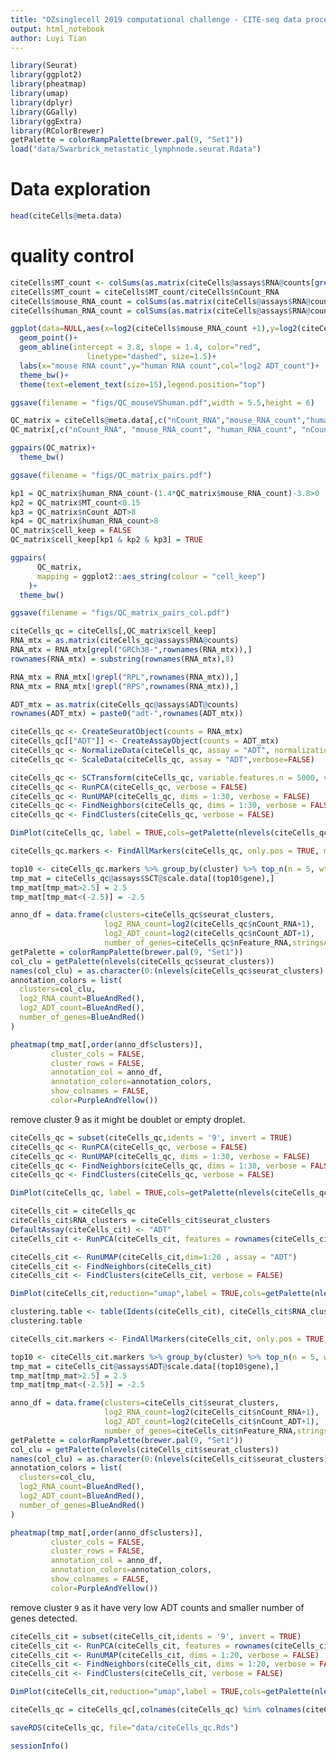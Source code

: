 ```yaml
---
title: "OZsinglecell 2019 computational challenge - CITE-seq data processing"
output: html_notebook
author: Luyi Tian
---
```


```r
library(Seurat)
library(ggplot2)
library(pheatmap)
library(umap)
library(dplyr)
library(GGally)
library(ggExtra)
library(RColorBrewer)
getPalette = colorRampPalette(brewer.pal(9, "Set1"))
load("data/Swarbrick_metastatic_lymphnode.seurat.Rdata")
```

# Data exploration


```r
head(citeCells@meta.data)
```

# quality control

```r
citeCells$MT_count <- colSums(as.matrix(citeCells@assays$RNA@counts[grepl("mt-",rownames(citeCells@assays$RNA@counts)) | grepl("MT-",rownames(citeCells@assays$RNA@counts)),]))
citeCells$MT_count = citeCells$MT_count/citeCells$nCount_RNA
citeCells$mouse_RNA_count = colSums(as.matrix(citeCells@assays$RNA@counts[grepl("mm10",rownames(citeCells@assays$RNA@counts)),]))
citeCells$human_RNA_count = colSums(as.matrix(citeCells@assays$RNA@counts[grepl("GRCh38",rownames(citeCells@assays$RNA@counts)),]))
```

```r
ggplot(data=NULL,aes(x=log2(citeCells$mouse_RNA_count +1),y=log2(citeCells$human_RNA_count+1),col=log2(citeCells$nCount_ADT+1)))+
  geom_point()+
  geom_abline(intercept = 3.8, slope = 1.4, color="red", 
                 linetype="dashed", size=1.5)+
  labs(x="mouse RNA count",y="human RNA count",col="log2 ADT_count")+
  theme_bw()+
  theme(text=element_text(size=15),legend.position="top")
```

```r
ggsave(filename = "figs/QC_mouseVShuman.pdf",width = 5.5,height = 6)
```


```r
QC_matrix = citeCells@meta.data[,c("nCount_RNA","mouse_RNA_count","human_RNA_count","nCount_ADT","MT_count")]
QC_matrix[,c("nCount_RNA", "mouse_RNA_count", "human_RNA_count", "nCount_ADT")] = log2(QC_matrix[,c("nCount_RNA", "mouse_RNA_count", "human_RNA_count", "nCount_ADT")]+1)

ggpairs(QC_matrix)+
  theme_bw()
```

```r
ggsave(filename = "figs/QC_matrix_pairs.pdf")
```


```r
kp1 = QC_matrix$human_RNA_count-(1.4*QC_matrix$mouse_RNA_count)-3.8>0
kp2 = QC_matrix$MT_count<0.15
kp3 = QC_matrix$nCount_ADT>8
kp4 = QC_matrix$human_RNA_count>8
QC_matrix$cell_keep = FALSE
QC_matrix$cell_keep[kp1 & kp2 & kp3] = TRUE
```

```r
ggpairs(
      QC_matrix,
      mapping = ggplot2::aes_string(colour = "cell_keep")
    )+
  theme_bw()
```

```r
ggsave(filename = "figs/QC_matrix_pairs_col.pdf")
```


```r
citeCells_qc = citeCells[,QC_matrix$cell_keep]
RNA_mtx = as.matrix(citeCells_qc@assays$RNA@counts)
RNA_mtx = RNA_mtx[grepl("GRCh38-",rownames(RNA_mtx)),]
rownames(RNA_mtx) = substring(rownames(RNA_mtx),8)

RNA_mtx = RNA_mtx[!grepl("RPL",rownames(RNA_mtx)),]
RNA_mtx = RNA_mtx[!grepl("RPS",rownames(RNA_mtx)),]

ADT_mtx = as.matrix(citeCells_qc@assays$ADT@counts)
rownames(ADT_mtx) = paste0("adt-",rownames(ADT_mtx))

citeCells_qc <- CreateSeuratObject(counts = RNA_mtx)
citeCells_qc[["ADT"]] <- CreateAssayObject(counts = ADT_mtx)
citeCells_qc <- NormalizeData(citeCells_qc, assay = "ADT", normalization.method = "CLR",verbose=FALSE)
citeCells_qc <- ScaleData(citeCells_qc, assay = "ADT",verbose=FALSE)
```


```r
citeCells_qc <- SCTransform(citeCells_qc, variable.features.n = 5000, verbose = FALSE)
citeCells_qc <- RunPCA(citeCells_qc, verbose = FALSE)
citeCells_qc <- RunUMAP(citeCells_qc, dims = 1:30, verbose = FALSE)
citeCells_qc <- FindNeighbors(citeCells_qc, dims = 1:30, verbose = FALSE)
citeCells_qc <- FindClusters(citeCells_qc, verbose = FALSE)
```

```r
DimPlot(citeCells_qc, label = TRUE,cols=getPalette(nlevels(citeCells_qc$seurat_clusters))) + NoLegend()
```


```r
citeCells_qc.markers <- FindAllMarkers(citeCells_qc, only.pos = TRUE, min.pct = 0.25, logfc.threshold = 0.25,verbose = FALSE)
```

```r
top10 <- citeCells_qc.markers %>% group_by(cluster) %>% top_n(n = 5, wt = avg_logFC)
tmp_mat = citeCells_qc@assays$SCT@scale.data[(top10$gene),]
tmp_mat[tmp_mat>2.5] = 2.5
tmp_mat[tmp_mat<(-2.5)] = -2.5

anno_df = data.frame(clusters=citeCells_qc$seurat_clusters,
                     log2_RNA_count=log2(citeCells_qc$nCount_RNA+1),
                     log2_ADT_count=log2(citeCells_qc$nCount_ADT+1),
                     number_of_genes=citeCells_qc$nFeature_RNA,stringsAsFactors = FALSE)
getPalette = colorRampPalette(brewer.pal(9, "Set1"))
col_clu = getPalette(nlevels(citeCells_qc$seurat_clusters))
names(col_clu) = as.character(0:(nlevels(citeCells_qc$seurat_clusters)-1))
annotation_colors = list(
  clusters=col_clu,
  log2_RNA_count=BlueAndRed(),
  log2_ADT_count=BlueAndRed(),
  number_of_genes=BlueAndRed()
)

pheatmap(tmp_mat[,order(anno_df$clusters)],
         cluster_cols = FALSE, 
         cluster_rows = FALSE,
         annotation_col = anno_df,
         annotation_colors=annotation_colors,
         show_colnames = FALSE,
         color=PurpleAndYellow())
```

remove cluster 9 as it might be doublet or empty droplet.

```r
citeCells_qc = subset(citeCells_qc,idents = '9', invert = TRUE)
citeCells_qc <- RunPCA(citeCells_qc, verbose = FALSE)
citeCells_qc <- RunUMAP(citeCells_qc, dims = 1:30, verbose = FALSE)
citeCells_qc <- FindNeighbors(citeCells_qc, dims = 1:30, verbose = FALSE)
citeCells_qc <- FindClusters(citeCells_qc, verbose = FALSE)
```

```r
DimPlot(citeCells_qc, label = TRUE,cols=getPalette(nlevels(citeCells_qc$seurat_clusters))) + NoLegend()
```


```r
citeCells_cit = citeCells_qc
citeCells_cit$RNA_clusters = citeCells_cit$seurat_clusters
DefaultAssay(citeCells_cit) <- "ADT"
citeCells_cit <- RunPCA(citeCells_cit, features = rownames(citeCells_cit),verbose = FALSE)
```

```r
citeCells_cit <- RunUMAP(citeCells_cit,dim=1:20 , assay = "ADT")
citeCells_cit <- FindNeighbors(citeCells_cit)
citeCells_cit <- FindClusters(citeCells_cit, verbose = FALSE)
```


```r
DimPlot(citeCells_cit,reduction="umap",label = TRUE,cols=getPalette(nlevels(citeCells_cit$seurat_clusters)))+NoLegend()
```

```r
clustering.table <- table(Idents(citeCells_cit), citeCells_cit$RNA_clusters)
clustering.table
```


```r
citeCells_cit.markers <- FindAllMarkers(citeCells_cit, only.pos = TRUE, min.pct = 0.25, logfc.threshold = 0.25,verbose = FALSE)
```

```r
top10 <- citeCells_cit.markers %>% group_by(cluster) %>% top_n(n = 5, wt = avg_logFC)
tmp_mat = citeCells_cit@assays$ADT@scale.data[(top10$gene),]
tmp_mat[tmp_mat>2.5] = 2.5
tmp_mat[tmp_mat<(-2.5)] = -2.5

anno_df = data.frame(clusters=citeCells_cit$seurat_clusters,
                     log2_RNA_count=log2(citeCells_cit$nCount_RNA+1),
                     log2_ADT_count=log2(citeCells_cit$nCount_ADT+1),
                     number_of_genes=citeCells_cit$nFeature_RNA,stringsAsFactors = FALSE)
getPalette = colorRampPalette(brewer.pal(9, "Set1"))
col_clu = getPalette(nlevels(citeCells_cit$seurat_clusters))
names(col_clu) = as.character(0:(nlevels(citeCells_cit$seurat_clusters)-1))
annotation_colors = list(
  clusters=col_clu,
  log2_RNA_count=BlueAndRed(),
  log2_ADT_count=BlueAndRed(),
  number_of_genes=BlueAndRed()
)

pheatmap(tmp_mat[,order(anno_df$clusters)],
         cluster_cols = FALSE, 
         cluster_rows = FALSE,
         annotation_col = anno_df,
         annotation_colors=annotation_colors,
         show_colnames = FALSE,
         color=PurpleAndYellow())
```

remove cluster `9` as it have very low ADT counts and smaller number of genes detected.

```r
citeCells_cit = subset(citeCells_cit,idents = '9', invert = TRUE)
citeCells_cit <- RunPCA(citeCells_cit, features = rownames(citeCells_cit),verbose = FALSE)
citeCells_cit <- RunUMAP(citeCells_cit, dims = 1:20, verbose = FALSE)
citeCells_cit <- FindNeighbors(citeCells_cit, dims = 1:20, verbose = FALSE)
citeCells_cit <- FindClusters(citeCells_cit, verbose = FALSE)
```


```r
DimPlot(citeCells_cit,reduction="umap",label = TRUE,cols=getPalette(nlevels(citeCells_cit$seurat_clusters)))+NoLegend()
```

```r
citeCells_qc = citeCells_qc[,colnames(citeCells_qc) %in% colnames(citeCells_cit)]

saveRDS(citeCells_qc, file="data/citeCells_qc.Rds")
```


```r
sessionInfo()
```


